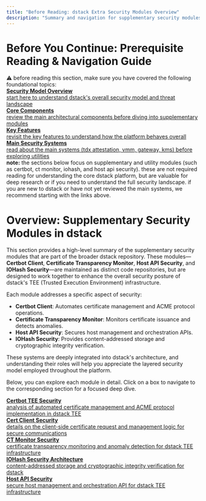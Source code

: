 ```yaml
---
title: "Before Reading: dstack Extra Security Modules Overview"
description: "Summary and navigation for supplementary security modules in dstack"
---
```


# Before You Continue: Prerequisite Reading & Navigation Guide

<div style={{ border: "1px solid #f59e42", background: "#fff7ed", borderRadius: "8px", padding: "1.5rem", marginBottom: "2rem", display: "flex", flexDirection: "column", gap: "1.2rem" }}>
  <div style={{ fontWeight: 600, color: "#b45309", fontSize: "1.1rem", marginBottom: "0.5rem" }}>
    ⚠️ before reading this section, make sure you have covered the following foundational topics:
  </div>
  <div style={{ display: "flex", flexWrap: "wrap", gap: "1.2rem" }}>
    <a href="/docs/security-research/security-model" style={{ flex: "1 1 260px", border: "1px solid #eab308", borderRadius: "7px", padding: "1rem", background: "#fefce8", textDecoration: "none", color: "#92400e" }}>
      <b>Security Model Overview</b>
      <div style={{ marginTop: "0.4rem", color: "#a16207" }}>
        start here to understand dstack's overall security model and threat landscape
      </div>
    </a>
    <a href="/docs/concepts/overview" style={{ flex: "1 1 260px", border: "1px solid #eab308", borderRadius: "7px", padding: "1rem", background: "#fefce8", textDecoration: "none", color: "#92400e" }}>
      <b>Core Components</b>
      <div style={{ marginTop: "0.4rem", color: "#a16207" }}>
        review the main architectural components before diving into supplementary modules
      </div>
    </a>
    <a href="/docs/overview/key-features" style={{ flex: "1 1 260px", border: "1px solid #eab308", borderRadius: "7px", padding: "1rem", background: "#fefce8", textDecoration: "none", color: "#92400e" }}>
      <b>Key Features</b>
      <div style={{ marginTop: "0.4rem", color: "#a16207" }}>
        revisit the key features to understand how the platform behaves overall
      </div>
    </a>
    <a href="/docs/security-research/overview" style={{ flex: "1 1 260px", border: "1px solid #eab308", borderRadius: "7px", padding: "1rem", background: "#fefce8", textDecoration: "none", color: "#92400e" }}>
      <b>Main Security Systems</b>
      <div style={{ marginTop: "0.4rem", color: "#a16207" }}>
        read about the main systems (tdx attestation, vmm, gateway, kms) before exploring utilities
      </div>
    </a>
  </div>
  <div style={{ marginTop: "1rem", color: "#92400e", fontSize: "1rem" }}>
    <b>note:</b> the sections below focus on supplementary and utility modules (such as certbot, ct monitor, iohash, and host api security). these are not required reading for understanding the core dstack platform, but are valuable for deep research or if you need to understand the full security landscape. if you are new to dstack or have not yet reviewed the main systems, we recommend starting with the links above.
  </div>
</div>

# Overview: Supplementary Security Modules in dstack

This section provides a high-level summary of the supplementary security modules that are part of the broader dstack repository. These modules—**Certbot Client**, **Certificate Transparency Monitor**, **Host API Security**, and **IOHash Security**—are maintained as distinct code repositories, but are designed to work together to enhance the overall security posture of dstack's TEE (Trusted Execution Environment) infrastructure.

Each module addresses a specific aspect of security:

- **Certbot Client**: Automates certificate management and ACME protocol operations.
- **Certificate Transparency Monitor**: Monitors certificate issuance and detects anomalies.
- **Host API Security**: Secures host management and orchestration APIs.
- **IOHash Security**: Provides content-addressed storage and cryptographic integrity verification.

These systems are deeply integrated into dstack's architecture, and understanding their roles will help you appreciate the layered security model employed throughout the platform.

Below, you can explore each module in detail. Click on a box to navigate to the corresponding section for a focused deep dive.

<div style={{ display: "flex", flexWrap: "wrap", gap: "1.5rem", marginTop: "2rem" }}>
  <a href="/docs/security-research/extra-sec-ops/certbot-security" style={{ flex: "1 1 300px", border: "1px solid #eaeaea", borderRadius: "8px", padding: "1.5rem", textDecoration: "none", color: "inherit", background: "#fafbfc" }}>
    <b>Certbot TEE Security</b>
    <div style={{ marginTop: "0.5rem", color: "#555" }}>
      analysis of automated certificate management and ACME protocol implementation in dstack TEE
    </div>
  </a>
  <a href="/docs/security-research/extra-sec-ops/cert-client-security" style={{ flex: "1 1 300px", border: "1px solid #eaeaea", borderRadius: "8px", padding: "1.5rem", textDecoration: "none", color: "inherit", background: "#fafbfc" }}>
    <b>Cert Client Security</b>
    <div style={{ marginTop: "0.5rem", color: "#555" }}>
      details on the client-side certificate request and management logic for secure communications
    </div>
  </a>
  <a href="/docs/security-research/extra-sec-ops/ct-monitor-security" style={{ flex: "1 1 300px", border: "1px solid #eaeaea", borderRadius: "8px", padding: "1.5rem", textDecoration: "none", color: "inherit", background: "#fafbfc" }}>
    <b>CT Monitor Security</b>
    <div style={{ marginTop: "0.5rem", color: "#555" }}>
      certificate transparency monitoring and anomaly detection for dstack TEE infrastructure
    </div>
  </a>
  <a href="/docs/security-research/extra-sec-ops/iohash-security" style={{ flex: "1 1 300px", border: "1px solid #eaeaea", borderRadius: "8px", padding: "1.5rem", textDecoration: "none", color: "inherit", background: "#fafbfc" }}>
    <b>IOHash Security Architecture</b>
    <div style={{ marginTop: "0.5rem", color: "#555" }}>
      content-addressed storage and cryptographic integrity verification for dstack
    </div>
  </a>
  <a href="/docs/security-research/extra-sec-ops/host-api-security" style={{ flex: "1 1 300px", border: "1px solid #eaeaea", borderRadius: "8px", padding: "1.5rem", textDecoration: "none", color: "inherit", background: "#fafbfc" }}>
    <b>Host API Security</b>
    <div style={{ marginTop: "0.5rem", color: "#555" }}>
      secure host management and orchestration API for dstack TEE infrastructure
    </div>
  </a>
</div>
